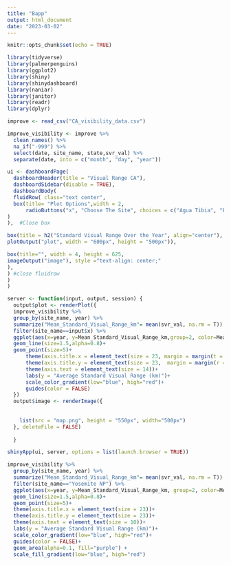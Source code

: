 ```yaml
---
title: "Bapp"
output: html_document
date: "2023-03-02"
---
```


```r
knitr::opts_chunk$set(echo = TRUE)
```

```r
library(tidyverse)
library(palmerpenguins)
library(ggplot2)
library(shiny)
library(shinydashboard)
library(naniar)
library(janitor)
library(readr)
library(dplyr)
```

```r
improve <- read_csv("CA_visibility_data.csv")
```

```r
improve_visibility <- improve %>% 
  clean_names() %>% 
  na_if("-999") %>% 
  select(date, site_name, state,svr_val) %>% 
  separate(date, into = c("month", "day", "year"))
```



```r
ui <- dashboardPage(
  dashboardHeader(title = "Visual Range CA"),
  dashboardSidebar(disable = TRUE),
  dashboardBody(
  fluidRow( class="text center",
  box(title= "Plot Options",width = 2,
      radioButtons("x", "Choose The Site", choices = c("Agua Tibia", "Bliss SP (TRPA)", "Bliss SP (TRPA) (RHTS)", "Death Valley NP", "Dome Lands Wilderness", "Fresno", "Hoover", "Joshua Tree NP", "Kaiser", "Lake Tahoe Community College", "Lassen Volcanic NP", "Lava Beds NM", "Owens Valley", "Pinnacles NM", "Point Reyes National Seashore", "Redwood NP", "San Gabriel", "San Gorgonio Wilderness", "San Rafael", "Sequoia NP", "Trinity", "Wrightwood", "Yosemite NP")
)
),  #Close box     

box(title = h2("Standard Visual Range Over the Year", align="center"), width = 6, align="center",solidHeader = T,
plotOutput("plot", width = "600px", height = "500px")),

box(title="", width = 4, height = 625,
imageOutput("image"), style ="text-align: center;"
),
) #close fluidrow
)
)

server <- function(input, output, session) {
  output$plot <- renderPlot({
  improve_visibility %>% 
  group_by(site_name, year) %>% 
  summarize("Mean_Standard_Visual_Range_km"= mean(svr_val, na.rm = T)) %>% 
  filter(site_name==input$x) %>% 
  ggplot(aes(x=year, y=Mean_Standard_Visual_Range_km,group=2, color=Mean_Standard_Visual_Range_km))+
  geom_line(size=1.5,alpha=0.8)+
  geom_point(size=5)+
      theme(axis.title.x = element_text(size = 23, margin = margin(t = 20)))+
      theme(axis.title.y = element_text(size = 23,  margin = margin(r = 25)))+
      theme(axis.text = element_text(size = 14))+
      labs(y = "Average Standard Visual Range (km)")+
      scale_color_gradient(low="blue", high="red")+
      guides(color = FALSE)
  })
  output$image <- renderImage({
    
    
    list(src = "map.png", height = "550px", width="500px")
  }, deleteFile = FALSE)
    
  }

shinyApp(ui, server, options = list(launch.browser = TRUE))
```



```r
improve_visibility %>% 
  group_by(site_name, year) %>% 
  summarize("Mean_Standard_Visual_Range_km"= mean(svr_val, na.rm = T)) %>% 
  filter(site_name=="Yosemite NP") %>% 
  ggplot(aes(x=year, y=Mean_Standard_Visual_Range_km, group=2, color=Mean_Standard_Visual_Range_km))+
  geom_line(size=1.5,alpha=0.8)+
  geom_point(size=5)+
  theme(axis.title.x = element_text(size = 23))+
  theme(axis.title.y = element_text(size = 23))+
  theme(axis.text = element_text(size = 10))+
  labs(y = "Average Standard Visual Range (km)")+
  scale_color_gradient(low="blue", high="red")+
  guides(color = FALSE)+
  geom_area(alpha=0.1, fill="purple") +
  scale_fill_gradient(low="blue", high="red")
```















